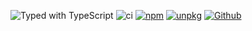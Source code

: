 ![Typed with TypeScript](https://flat.badgen.net/badge/icon/Typed?icon=typescript&label&labelColor=blue&color=555555)
![ci](https://github.com/yowainwright/mini-cookies/actions/workflows/ci.yml/badge.svg)
[![npm](https://img.shields.io/npm/v/mini-cookies)](https://www.npmjs.com/package/mini-cookies)
[![unpkg](https://img.shields.io/badge/unpkg-link-blue.svg)](https://unpkg.com/mini-cookies@latest/dist/mini-cookies.umd.js)
[![Github](https://badgen.net/badge/icon/github?icon=github&label&color=black)](https://github.com/yowainwright/mini-cookies)

